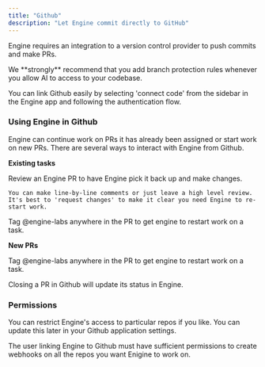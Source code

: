 ```yaml
---
title: "Github"
description: "Let Engine commit directly to GitHub"
---
```


Engine requires an integration to a version control provider to push commits and make PRs.

<Warning>
  We **strongly** recommend that you add branch protection rules whenever you allow AI to access to your codebase.
</Warning>

You can link Github easily by selecting 'connect code' from the sidebar in the Engine app and following the authentication flow.

### Using Engine in Github

Engine can continue work on PRs it has already been assigned or start work on new PRs. There are several ways to interact with Engine from Github.

**Existing tasks**

<AccordionGroup>
  <Accordion title="Code review" icon="magnifying-glass">
    Review an Engine PR to have Engine pick it back up and make changes.

    You can make line-by-line comments or just leave a high level review. It's best to 'request changes' to make it clear you need Engine to re-start work.
  </Accordion>
  <Accordion title="@engine-labs" icon="at">
    Tag @engine-labs anywhere in the PR to get engine to restart work on a task.
  </Accordion>
</AccordionGroup>

**New PRs**

<Accordion title="@engine-labs" icon="at">
  Tag @engine-labs anywhere in the PR to get engine to restart work on a task.
</Accordion>

Closing a PR in Github will update its status in Engine.

### **Permissions**

You can restrict Engine's access to particular repos if you like. You can update this later in your Github application settings.

<Note>
  The user linking Engine to Github must have sufficient permissions to create webhooks on all the repos you want Enigine to work on.
</Note>